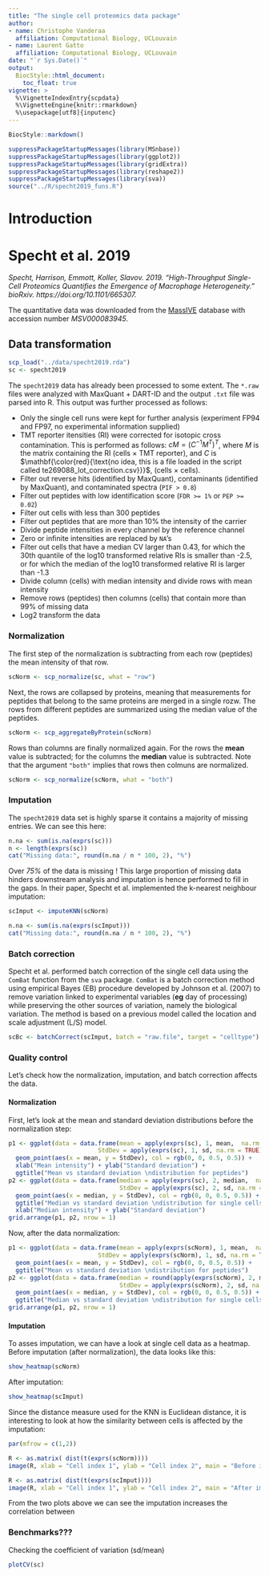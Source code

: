 ```yaml
--- 
title: "The single cell proteomics data package"
author:
- name: Christophe Vanderaa
  affiliation: Computational Biology, UCLouvain
- name: Laurent Gatto
  affiliation: Computational Biology, UCLouvain
date: "`r Sys.Date()`"
output:
  BiocStyle::html_document:
    toc_float: true
vignette: >
  %\VignetteIndexEntry{scpdata}
  %\VignetteEngine{knitr::rmarkdown}
  %\usepackage[utf8]{inputenc}
---
```


```r
BiocStyle::markdown()
```

```r
suppressPackageStartupMessages(library(MSnbase))
suppressPackageStartupMessages(library(ggplot2))
suppressPackageStartupMessages(library(gridExtra))
suppressPackageStartupMessages(library(reshape2))
suppressPackageStartupMessages(library(sva))
source("../R/specht2019_funs.R")
```

# Introduction 




# Specht et al. 2019

*Specht, Harrison, Emmott, Koller, Slavov. 2019. “High-Throughput Single-Cell Proteomics Quantifies the Emergence of Macrophage Heterogeneity.” bioRxiv. https://doi.org/10.1101/665307.*

The quantitative data was downloaded from the [MassIVE](https://massive.ucsd.edu/ProteoSAFe/static/massive.jsp) database with accession number *MSV000083945*. 

<!-- ### Processing the raw data into count data -->

## Data transformation 

```r
scp_load("../data/specht2019.rda")
sc <- specht2019
```

The `specht2019` data has already been processed to some extent. The `*.raw` files were analyzed with MaxQuant + DART-ID and the output `.txt` file was parsed into R. This output was further processed as follows:

- Only the single cell runs were kept for further analysis (experiment FP94 and FP97, no experimental information supplied)
- TMT reporter itensities (RI) were corrected for isotopic cross contamination. This is performed as follows: $cM = (C^{-1} M^T)^T$, where $M$ is the matrix containing the RI (cells $\times$ TMT reporter), and $C$ is 
$\mathbf{\color{red}{\text{no idea, this is a file loaded in the script called te269088_lot_correction.csv}}}$, (cells $\times$ cells).
- Filter out reverse hits (identified by MaxQuant), contaminants (identified by MaxQuant), and contaminated spectra (`PIF > 0.8`)
- Filter out peptides with low identification score  (`FDR >= 1%` or `PEP >= 0.02`)
- Filter out cells with less than 300 peptides
- Filter out peptides that are more than 10\% the intensity of the carrier
- Divide peptide intensities in every channel by the reference channel
- Zero or infinite intensities are replaced by `NA`'s
- Filter out cells that have a median CV larger than 0.43, for which the 30th quantile of the log10 transformed relative RIs is smaller than -2.5, or for which the median of the log10 transformed relative RI is larger than -1.3
- Divide column (cells) with median intensity and divide rows with mean intensity
- Remove rows (peptides) then columns (cells) that contain more than 99\% of missing data
- Log2 transform the data 

### Normalization 

The first step of the normalization is subtracting from each row (peptides) the mean intensity of that row. 

```r
scNorm <- scp_normalize(sc, what = "row")
```

Next, the rows are collapsed by proteins, meaning that measurements for peptides that belong to the same proteins are merged in a single rozw. The rows from different peptides are summarized using the median value of the peptides.

```r
scNorm <- scp_aggregateByProtein(scNorm)
```

Rows than columns are finally normalized again. For the rows the **mean** value is subtracted; for the columns the **median** value is subtracted. Note that the argument `"both"` implies that rows then colmuns are normalized.

```r
scNorm <- scp_normalize(scNorm, what = "both")
```

### Imputation 

The `specht2019` data set is highly sparse it contains a majority of missing
entries. We can see this here:

```r
n.na <- sum(is.na(exprs(sc)))
n <- length(exprs(sc))
cat("Missing data:", round(n.na / n * 100, 2), "%")
```

Over *75%* of the data is missing ! This large proportion of missing data hinders downstream analysis and imputation is hence performed to fill in the gaps. In their paper, Specht et al. implemented the k-nearest neighbour imputation:

```r
scImput <- imputeKNN(scNorm)
```

```r
n.na <- sum(is.na(exprs(scImput)))
cat("Missing data:", round(n.na / n * 100, 2), "%")
```

### Batch correction

Specht et al. performed batch correction of the single cell data using the `ComBat` function from the `sva` package. `ComBat` is a batch correction method using empirical Bayes (EB) procedure developed by Johnson et al. (2007) to remove variation linked to experimental variables (**eg** day of processing) while preserving the other sources of variation, namely the biological variation. The method is based on a previous model called the location and scale adjustment (L/S) model.

```r
scBc <- batchCorrect(scImput, batch = "raw.file", target = "celltype")
```


### Quality control 

Let's check how the normalization, imputation, and batch correction affects the data. 

#### Normalization

First, let's look at the mean and standard deviation distributions before the 
normalization step:

```r
p1 <- ggplot(data = data.frame(mean = apply(exprs(sc), 1, mean,  na.rm = TRUE),
                         StdDev = apply(exprs(sc), 1, sd, na.rm = TRUE))) + 
  geom_point(aes(x = mean, y = StdDev), col = rgb(0, 0, 0.5, 0.5)) +
  xlab("Mean intensity") + ylab("Standard deviation") +
  ggtitle("Mean vs standard deviation \ndistribution for peptides")
p2 <- ggplot(data = data.frame(median = apply(exprs(sc), 2, median,  na.rm = TRUE),
                               StdDev = apply(exprs(sc), 2, sd, na.rm = TRUE))) + 
  geom_point(aes(x = median, y = StdDev), col = rgb(0, 0, 0.5, 0.5)) +
  ggtitle("Median vs standard deviation \ndistribution for single cells") +
  xlab("Median intensity") + ylab("Standard deviation")
grid.arrange(p1, p2, nrow = 1)
```
  
Now, after the data normalization:

```r
p1 <- ggplot(data = data.frame(mean = apply(exprs(scNorm), 1, mean,  na.rm = TRUE),
                         StdDev = apply(exprs(scNorm), 1, sd, na.rm = TRUE))) + 
  geom_point(aes(x = mean, y = StdDev), col = rgb(0, 0, 0.5, 0.5)) +
  ggtitle("Mean vs standard deviation \ndistribution for peptides")
p2 <- ggplot(data = data.frame(median = round(apply(exprs(scNorm), 2, median,  na.rm = TRUE), 3),
                               StdDev = apply(exprs(scNorm), 2, sd, na.rm = TRUE))) + 
  geom_point(aes(x = median, y = StdDev), col = rgb(0, 0, 0.5, 0.5)) +
  ggtitle("Median vs standard deviation \ndistribution for single cells")
grid.arrange(p1, p2, nrow = 1)
```

#### Imputation

To asses imputation, we can have a look at single cell data as a heatmap. 
Before imputation (after normalization), the data looks like this:

```r
show_heatmap(scNorm)
```

After imputation:

```r
show_heatmap(scImput)
```

Since the distance measure used for the KNN is Euclidean distance, it is interesting to look at how the similarity between cells is affected by the imputation:

```r
par(mfrow = c(1,2))

R <- as.matrix( dist(t(exprs(scNorm))))
image(R, xlab = "Cell index 1", ylab = "Cell index 2", main = "Before imputation")

R <- as.matrix( dist(t(exprs(scImput))))
image(R, xlab = "Cell index 1", ylab = "Cell index 2", main = "After imputation")
```

From the two plots above we can see the imputation increases the correlation between 

### Benchmarks???

Checking the coefficient of variation (sd/mean)

```r
plotCV(sc)
```